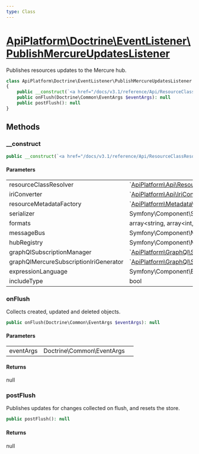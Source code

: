 ```yaml
---
type: Class
---
```


# [ApiPlatform\Doctrine\EventListener\PublishMercureUpdatesListener](/docs/v3.1/reference/Doctrine/EventListener/PublishMercureUpdatesListener)

Publishes resources updates to the Mercure hub.


```php
class ApiPlatform\Doctrine\EventListener\PublishMercureUpdatesListener
{
    public __construct(`<a href="/docs/v3.1/reference/Api/ResourceClassResolverInterface">ApiPlatform\Api\ResourceClassResolverInterface</a>` $resourceClassResolver, `<a href="/docs/v3.1/reference/Api/IriConverterInterface">ApiPlatform\Api\IriConverterInterface</a>` $iriConverter, `<a href="/docs/v3.1/reference/Metadata/Resource/Factory/ResourceMetadataCollectionFactoryInterface">ApiPlatform\Metadata\Resource\Factory\ResourceMetadataCollectionFactoryInterface</a>` $resourceMetadataFactory, Symfony\Component\Serializer\SerializerInterface $serializer, array<string, array<int, string>|string> $formats, null|Symfony\Component\Messenger\MessageBusInterface $messageBus, null|Symfony\Component\Mercure\HubRegistry $hubRegistry, null|`<a href="/docs/v3.1/reference/GraphQl/Subscription/SubscriptionManagerInterface">ApiPlatform\GraphQl\Subscription\SubscriptionManagerInterface</a>` $graphQlSubscriptionManager, null|`<a href="/docs/v3.1/reference/GraphQl/Subscription/MercureSubscriptionIriGeneratorInterface">ApiPlatform\GraphQl\Subscription\MercureSubscriptionIriGeneratorInterface</a>` $graphQlMercureSubscriptionIriGenerator, null|Symfony\Component\ExpressionLanguage\ExpressionLanguage $expressionLanguage, bool $includeType)
    public onFlush(Doctrine\Common\EventArgs $eventArgs): null
    public postFlush(): null
}
```
## Methods

### __construct



```php
public __construct(`<a href="/docs/v3.1/reference/Api/ResourceClassResolverInterface">ApiPlatform\Api\ResourceClassResolverInterface</a>` $resourceClassResolver, `<a href="/docs/v3.1/reference/Api/IriConverterInterface">ApiPlatform\Api\IriConverterInterface</a>` $iriConverter, `<a href="/docs/v3.1/reference/Metadata/Resource/Factory/ResourceMetadataCollectionFactoryInterface">ApiPlatform\Metadata\Resource\Factory\ResourceMetadataCollectionFactoryInterface</a>` $resourceMetadataFactory, Symfony\Component\Serializer\SerializerInterface $serializer, array<string, array<int, string>|string> $formats, null|Symfony\Component\Messenger\MessageBusInterface $messageBus, null|Symfony\Component\Mercure\HubRegistry $hubRegistry, null|`<a href="/docs/v3.1/reference/GraphQl/Subscription/SubscriptionManagerInterface">ApiPlatform\GraphQl\Subscription\SubscriptionManagerInterface</a>` $graphQlSubscriptionManager, null|`<a href="/docs/v3.1/reference/GraphQl/Subscription/MercureSubscriptionIriGeneratorInterface">ApiPlatform\GraphQl\Subscription\MercureSubscriptionIriGeneratorInterface</a>` $graphQlMercureSubscriptionIriGenerator, null|Symfony\Component\ExpressionLanguage\ExpressionLanguage $expressionLanguage, bool $includeType)
```

#### Parameters

<table><tbody>
<tr><td>resourceClassResolver</td><td>`<a href="/docs/v3.1/reference/Api/ResourceClassResolverInterface">ApiPlatform\Api\ResourceClassResolverInterface</a>`</td><td></td></tr><tr><td>iriConverter</td><td>`<a href="/docs/v3.1/reference/Api/IriConverterInterface">ApiPlatform\Api\IriConverterInterface</a>`</td><td></td></tr><tr><td>resourceMetadataFactory</td><td>`<a href="/docs/v3.1/reference/Metadata/Resource/Factory/ResourceMetadataCollectionFactoryInterface">ApiPlatform\Metadata\Resource\Factory\ResourceMetadataCollectionFactoryInterface</a>`</td><td></td></tr><tr><td>serializer</td><td>Symfony\Component\Serializer\SerializerInterface</td><td></td></tr><tr><td>formats</td><td>array&lt;string, array&lt;int, string&gt;
string&gt;</td><td></td></tr><tr><td>messageBus</td><td>Symfony\Component\Messenger\MessageBusInterface</td><td></td></tr><tr><td>hubRegistry</td><td>Symfony\Component\Mercure\HubRegistry</td><td></td></tr><tr><td>graphQlSubscriptionManager</td><td>`<a href="/docs/v3.1/reference/GraphQl/Subscription/SubscriptionManagerInterface">ApiPlatform\GraphQl\Subscription\SubscriptionManagerInterface</a>`</td><td></td></tr><tr><td>graphQlMercureSubscriptionIriGenerator</td><td>`<a href="/docs/v3.1/reference/GraphQl/Subscription/MercureSubscriptionIriGeneratorInterface">ApiPlatform\GraphQl\Subscription\MercureSubscriptionIriGeneratorInterface</a>`</td><td></td></tr><tr><td>expressionLanguage</td><td>Symfony\Component\ExpressionLanguage\ExpressionLanguage</td><td></td></tr><tr><td>includeType</td><td>bool</td><td></td></tr>
</tbody>
</table>

### onFlush

Collects created, updated and deleted objects.

```php
public onFlush(Doctrine\Common\EventArgs $eventArgs): null
```

#### Parameters

<table><tbody>
<tr><td>eventArgs</td><td>Doctrine\Common\EventArgs</td><td></td></tr>
</tbody>
</table>

#### Returns

null

### postFlush

Publishes updates for changes collected on flush, and resets the store.

```php
public postFlush(): null
```

#### Returns

null
